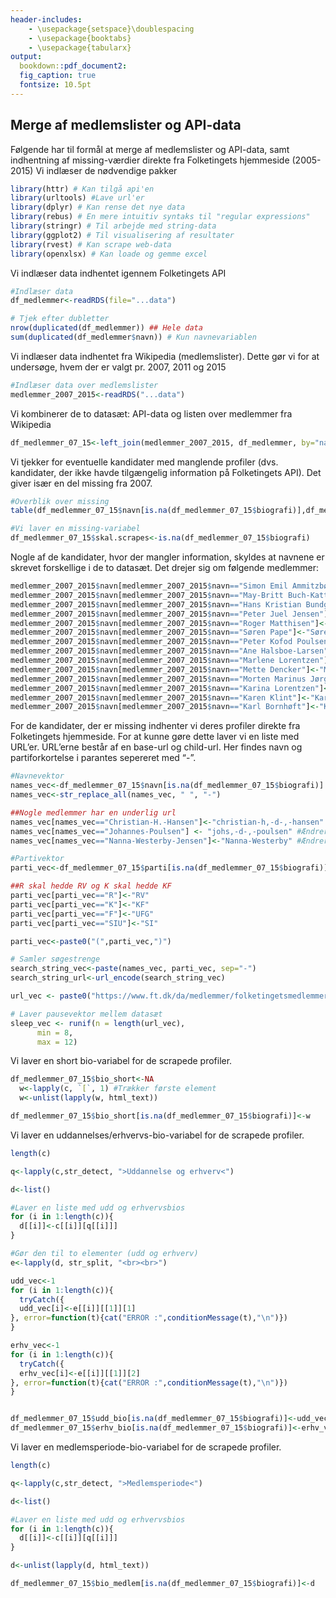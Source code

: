```yaml
---
header-includes:
    - \usepackage{setspace}\doublespacing
    - \usepackage{booktabs} 
    - \usepackage{tabularx}
output:   
  bookdown::pdf_document2:
  fig_caption: true
  fontsize: 10.5pt
---
```


## Merge af medlemslister og API-data
Følgende har til formål at merge af medlemslister og API-data, samt indhentning af missing-værdier direkte fra Folketingets hjemmeside (2005-2015)
Vi indlæser de nødvendige pakker
```r
library(httr) # Kan tilgå api'en
library(urltools) #Lave url'er
library(dplyr) # Kan rense det nye data
library(rebus) # En mere intuitiv syntaks til "regular expressions"
library(stringr) # Til arbejde med string-data
library(ggplot2) # Til visualisering af resultater
library(rvest) # Kan scrape web-data
library(openxlsx) # Kan loade og gemme excel
```

Vi indlæser data indhentet igennem Folketingets API
```r
#Indlæser data
df_medlemmer<-readRDS(file="...data")

# Tjek efter dubletter
nrow(duplicated(df_medlemmer)) ## Hele data
sum(duplicated(df_medlemmer$navn)) # Kun navnevariablen
```

Vi indlæser data indhentet fra Wikipedia (medlemslister). Dette gør vi for at undersøge, hvem der er valgt pr. 2007, 2011 og 2015
```r
#Indlæser data over medlemslister
medlemmer_2007_2015<-readRDS("...data")
```

Vi kombinerer de to datasæt: API-data og listen over medlemmer fra Wikipedia
```r
df_medlemmer_07_15<-left_join(medlemmer_2007_2015, df_medlemmer, by="navn")
```

Vi tjekker for eventuelle kandidater med manglende profiler (dvs. kandidater, der ikke havde tilgængelig information på Folketingets API). Det giver især en del missing fra 2007.
```r
#Overblik over missing
table(df_medlemmer_07_15$navn[is.na(df_medlemmer_07_15$biografi)],df_medlemmer_07_15$valgt_07[is.na(df_medlemmer_07_15$biografi)])

#Vi laver en missing-variabel
df_medlemmer_07_15$skal.scrapes<-is.na(df_medlemmer_07_15$biografi)
```

Nogle af de kandidater, hvor der mangler information, skyldes at navnene er skrevet forskellige i de to datasæt. Det drejer sig om følgende medlemmer:
```r
medlemmer_2007_2015$navn[medlemmer_2007_2015$navn=="Simon Emil Ammitzbøll"]<-"Simon Emil Ammitzbøll-Bille"
medlemmer_2007_2015$navn[medlemmer_2007_2015$navn=="May-Britt Buch-Kattrup"]<-"May-Britt Kattrup"
medlemmer_2007_2015$navn[medlemmer_2007_2015$navn=="Hans Kristian Bundgaard-Skibby"]<-"Hans Kristian Skibby"
medlemmer_2007_2015$navn[medlemmer_2007_2015$navn=="Peter Juel Jensen"]<-"Peter Juel-Jensen"
medlemmer_2007_2015$navn[medlemmer_2007_2015$navn=="Roger Matthisen"]<-"Roger Courage Matthisen"
medlemmer_2007_2015$navn[medlemmer_2007_2015$navn=="Søren Pape"]<-"Søren Pape Poulsen"
medlemmer_2007_2015$navn[medlemmer_2007_2015$navn=="Peter Kofod Poulsen"]<-"Peter Kofod"
medlemmer_2007_2015$navn[medlemmer_2007_2015$navn=="Ane Halsboe-Larsen"]<-"Ane Halsboe-Jørgensen"
medlemmer_2007_2015$navn[medlemmer_2007_2015$navn=="Marlene Lorentzen"]<-"Marlene Borst Hansen"
medlemmer_2007_2015$navn[medlemmer_2007_2015$navn=="Mette Dencker"]<-"Mette Hjermind Dencker"
medlemmer_2007_2015$navn[medlemmer_2007_2015$navn=="Morten Marinus Jørgensen"]<-"Morten Marinus"
medlemmer_2007_2015$navn[medlemmer_2007_2015$navn=="Karina Lorentzen"]<-"Karina Lorentzen Dehnhardt"
medlemmer_2007_2015$navn[medlemmer_2007_2015$navn=="Karen Klint"]<-"Karen J. Klint"
medlemmer_2007_2015$navn[medlemmer_2007_2015$navn=="Karl Bornhøft"]<-"Karl H. Bornhøft"
```

For de kandidater, der er missing indhenter vi deres profiler direkte fra Folketingets hjemmeside.
For at kunne gøre dette laver vi en liste med URL'er. URL'erne består af en base-url og child-url. Her findes navn og partiforkortelse i parantes sepereret med "-".
```r
#Navnevektor
names_vec<-df_medlemmer_07_15$navn[is.na(df_medlemmer_07_15$biografi)]
names_vec<-str_replace_all(names_vec, " ", "-")

##Nogle medlemmer har en underlig url
names_vec[names_vec=="Christian-H.-Hansen"]<-"christian-h,-d-,-hansen" #Ændrer navn
names_vec[names_vec=="Johannes-Poulsen"] <- "johs,-d-,-poulsen" #Ændrer navn
names_vec[names_vec=="Nanna-Westerby-Jensen"]<-"Nanna-Westerby" #Ændrer navn

#Partivektor
parti_vec<-df_medlemmer_07_15$parti[is.na(df_medlemmer_07_15$biografi)]

##R skal hedde RV og K skal hedde KF
parti_vec[parti_vec=="R"]<-"RV"
parti_vec[parti_vec=="K"]<-"KF"
parti_vec[parti_vec=="F"]<-"UFG"
parti_vec[parti_vec=="SIU"]<-"SI"

parti_vec<-paste0("(",parti_vec,")")

# Samler søgestrenge
search_string_vec<-paste(names_vec, parti_vec, sep="-")
search_string_url<-url_encode(search_string_vec)

url_vec <- paste0("https://www.ft.dk/da/medlemmer/folketingetsmedlemmer/",search_string_url)

# Laver pausevektor mellem datasæt
sleep_vec <- runif(n = length(url_vec), 
      min = 8, 
      max = 12)
```

Vi laver en short bio-variabel for de scrapede profiler.
```r
df_medlemmer_07_15$bio_short<-NA
  w<-lapply(c, `[`, 1) #Trækker første element
  w<-unlist(lapply(w, html_text))

df_medlemmer_07_15$bio_short[is.na(df_medlemmer_07_15$biografi)]<-w
```

Vi laver en uddannelses/erhvervs-bio-variabel for de scrapede profiler.
```r
length(c)

q<-lapply(c,str_detect, ">Uddannelse og erhverv<")

d<-list()

#Laver en liste med udd og erhvervsbios
for (i in 1:length(c)){
  d[[i]]<-c[[i]][q[[i]]]
}

#Gør den til to elementer (udd og erhverv)
e<-lapply(d, str_split, "<br><br>")

udd_vec<-1
for (i in 1:length(c)){
  tryCatch({
  udd_vec[i]<-e[[i]][[1]][1]
}, error=function(t){cat("ERROR :",conditionMessage(t),"\n")})
}

erhv_vec<-1
for (i in 1:length(c)){
  tryCatch({
  erhv_vec[i]<-e[[i]][[1]][2]
}, error=function(t){cat("ERROR :",conditionMessage(t),"\n")})
}


df_medlemmer_07_15$udd_bio[is.na(df_medlemmer_07_15$biografi)]<-udd_vec
df_medlemmer_07_15$erhv_bio[is.na(df_medlemmer_07_15$biografi)]<-erhv_vec
```

Vi laver en medlemsperiode-bio-variabel for de scrapede profiler.
```r
length(c)

q<-lapply(c,str_detect, ">Medlemsperiode<")

d<-list()

#Laver en liste med udd og erhvervsbios
for (i in 1:length(c)){
  d[[i]]<-c[[i]][q[[i]]]
}

d<-unlist(lapply(d, html_text))

df_medlemmer_07_15$bio_medlem[is.na(df_medlemmer_07_15$biografi)]<-d

```

